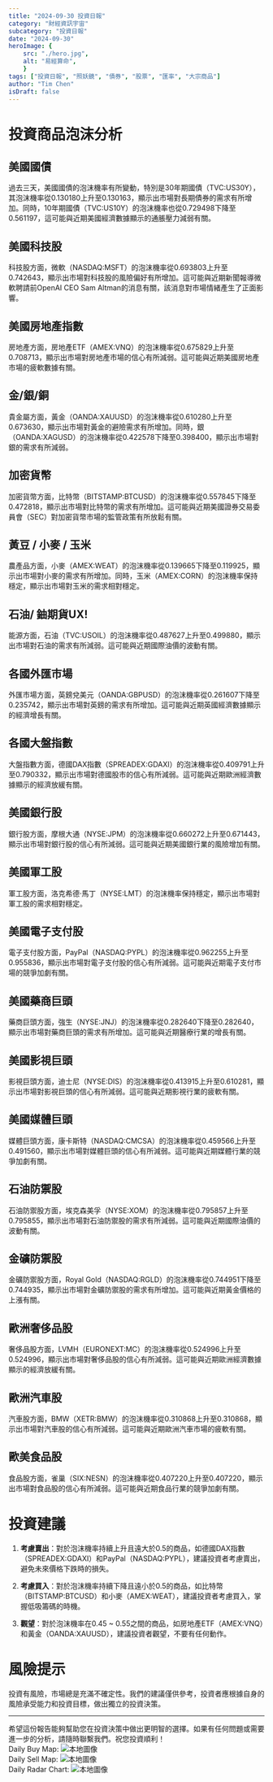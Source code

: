 ```yaml
---
title: "2024-09-30 投資日報"
category: "財經資訊宇宙"
subcategory: "投資日報"
date: "2024-09-30"
heroImage: {
    src: "./hero.jpg",
    alt: "易經算命",
    }
tags: ["投資日報", "照妖鏡", "債券", "股票", "匯率", "大宗商品"]
author: "Tim Chen"
isDraft: false
---
```

# 投資商品泡沫分析

## 美國國債
過去三天，美國國債的泡沫機率有所變動，特別是30年期國債（TVC:US30Y），其泡沫機率從0.130180上升至0.130163，顯示出市場對長期債券的需求有所增加。同時，10年期國債（TVC:US10Y）的泡沫機率也從0.729498下降至0.561197，這可能與近期美國經濟數據顯示的通脹壓力減弱有關。

## 美國科技股
科技股方面，微軟（NASDAQ:MSFT）的泡沫機率從0.693803上升至0.742643，顯示出市場對科技股的風險偏好有所增加。這可能與近期新聞報導微軟聘請前OpenAI CEO Sam Altman的消息有關，該消息對市場情緒產生了正面影響。

## 美國房地產指數
房地產方面，房地產ETF（AMEX:VNQ）的泡沫機率從0.675829上升至0.708713，顯示出市場對房地產市場的信心有所減弱。這可能與近期美國房地產市場的疲軟數據有關。

## 金/銀/銅
貴金屬方面，黃金（OANDA:XAUUSD）的泡沫機率從0.610280上升至0.673630，顯示出市場對黃金的避險需求有所增加。同時，銀（OANDA:XAGUSD）的泡沫機率從0.422578下降至0.398400，顯示出市場對銀的需求有所減弱。

## 加密貨幣
加密貨幣方面，比特幣（BITSTAMP:BTCUSD）的泡沫機率從0.557845下降至0.472818，顯示出市場對比特幣的需求有所增加。這可能與近期美國證券交易委員會（SEC）對加密貨幣市場的監管政策有所放鬆有關。

## 黃豆 / 小麥 / 玉米
農產品方面，小麥（AMEX:WEAT）的泡沫機率從0.139665下降至0.119925，顯示出市場對小麥的需求有所增加。同時，玉米（AMEX:CORN）的泡沫機率保持穩定，顯示出市場對玉米的需求相對穩定。

## 石油/ 鈾期貨UX!
能源方面，石油（TVC:USOIL）的泡沫機率從0.487627上升至0.499880，顯示出市場對石油的需求有所減弱。這可能與近期國際油價的波動有關。

## 各國外匯市場
外匯市場方面，英鎊兌美元（OANDA:GBPUSD）的泡沫機率從0.261607下降至0.235742，顯示出市場對英鎊的需求有所增加。這可能與近期英國經濟數據顯示的經濟增長有關。

## 各國大盤指數
大盤指數方面，德國DAX指數（SPREADEX:GDAXI）的泡沫機率從0.409791上升至0.790332，顯示出市場對德國股市的信心有所減弱。這可能與近期歐洲經濟數據顯示的經濟放緩有關。

## 美國銀行股
銀行股方面，摩根大通（NYSE:JPM）的泡沫機率從0.660272上升至0.671443，顯示出市場對銀行股的信心有所減弱。這可能與近期美國銀行業的風險增加有關。

## 美國軍工股
軍工股方面，洛克希德·馬丁（NYSE:LMT）的泡沫機率保持穩定，顯示出市場對軍工股的需求相對穩定。

## 美國電子支付股
電子支付股方面，PayPal（NASDAQ:PYPL）的泡沫機率從0.962255上升至0.955836，顯示出市場對電子支付股的信心有所減弱。這可能與近期電子支付市場的競爭加劇有關。

## 美國藥商巨頭
藥商巨頭方面，強生（NYSE:JNJ）的泡沫機率從0.282640下降至0.282640，顯示出市場對藥商巨頭的需求有所增加。這可能與近期醫療行業的增長有關。

## 美國影視巨頭
影視巨頭方面，迪士尼（NYSE:DIS）的泡沫機率從0.413915上升至0.610281，顯示出市場對影視巨頭的信心有所減弱。這可能與近期影視行業的疲軟有關。

## 美國媒體巨頭
媒體巨頭方面，康卡斯特（NASDAQ:CMCSA）的泡沫機率從0.459566上升至0.491560，顯示出市場對媒體巨頭的信心有所減弱。這可能與近期媒體行業的競爭加劇有關。

## 石油防禦股
石油防禦股方面，埃克森美孚（NYSE:XOM）的泡沫機率從0.795857上升至0.795855，顯示出市場對石油防禦股的需求有所減弱。這可能與近期國際油價的波動有關。

## 金礦防禦股
金礦防禦股方面，Royal Gold（NASDAQ:RGLD）的泡沫機率從0.744951下降至0.744935，顯示出市場對金礦防禦股的需求有所增加。這可能與近期黃金價格的上漲有關。

## 歐洲奢侈品股
奢侈品股方面，LVMH（EURONEXT:MC）的泡沫機率從0.524996上升至0.524996，顯示出市場對奢侈品股的信心有所減弱。這可能與近期歐洲經濟數據顯示的經濟放緩有關。

## 歐洲汽車股
汽車股方面，BMW（XETR:BMW）的泡沫機率從0.310868上升至0.310868，顯示出市場對汽車股的信心有所減弱。這可能與近期歐洲汽車市場的疲軟有關。

## 歐美食品股
食品股方面，雀巢（SIX:NESN）的泡沫機率從0.407220上升至0.407220，顯示出市場對食品股的信心有所減弱。這可能與近期食品行業的競爭加劇有關。

# 投資建議

1. **考慮賣出**：對於泡沫機率持續上升且遠大於0.5的商品，如德國DAX指數（SPREADEX:GDAXI）和PayPal（NASDAQ:PYPL），建議投資者考慮賣出，避免未來價格下跌時的損失。

2. **考慮買入**：對於泡沫機率持續下降且遠小於0.5的商品，如比特幣（BITSTAMP:BTCUSD）和小麥（AMEX:WEAT），建議投資者考慮買入，掌握低吸籌碼的時機。

3. **觀望**：對於泡沫機率在0.45 ~ 0.55之間的商品，如房地產ETF（AMEX:VNQ）和黃金（OANDA:XAUUSD），建議投資者觀望，不要有任何動作。

# 風險提示

投資有風險，市場總是充滿不確定性。我們的建議僅供參考，投資者應根據自身的風險承受能力和投資目標，做出獨立的投資決策。

---

希望這份報告能夠幫助您在投資決策中做出更明智的選擇。如果有任何問題或需要進一步的分析，請隨時聯繫我們。祝您投資順利！
<br />
Daily Buy Map:
![本地圖像](./buyMap.svg)
<br />
Daily Sell Map:
![本地圖像](./sellMap.svg)
<br />
Daily Radar Chart:
![本地圖像](./radar.svg)
<br />

